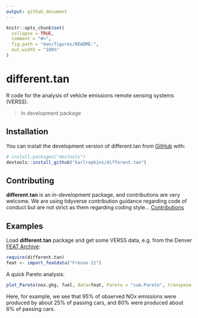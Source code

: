 ```yaml
---
output: github_document
---
```


<!-- index.md is generated from index.Rmd. Please edit that file -->

```r
knitr::opts_chunk$set(
  collapse = TRUE,
  comment = "#>",
  fig.path = "man/figures/README-",
  out.width = "100%"
)
```

# different.tan

<!-- badges: start -->
<!-- badges: end -->

R code for the analysis of vehicle emissions remote sensing systems (VERSS).  

> In development package

## Installation

You can install the development version of different.tan from [GitHub](https://github.com/) with:

```r
# install.packages("devtools")
devtools::install_github("karlropkins/different.tan")
```

## Contributing

**different.tan** is an in-development package, and contributions are very welcome. We are using tidyverse contribution guidance regarding code of conduct but are not strict as them regarding coding style...  [Contributions](https://karlropkins.github.io/different.tan/CONTRIBUTING.html) 

## Examples

Load __different.tan__ package and get some VERSS data, e.g. from the Denver [FEAT Archive](https://digitalcommons.du.edu/feat/):

```r
require(different.tan)
feat <- import_featdata("Fresno 21")
```

A quick Pareto analysis:

```r
plot_Pareto(nox.gkg, fuel, data=feat, Pareto = "cum.Pareto", transpose.y.percent=c(80, 95))
```

Here, for example, we see that 95\% of observed NOx emissions were produced by about 25\% of passing cars, and 80\% were produced about 6\% of passing cars.
